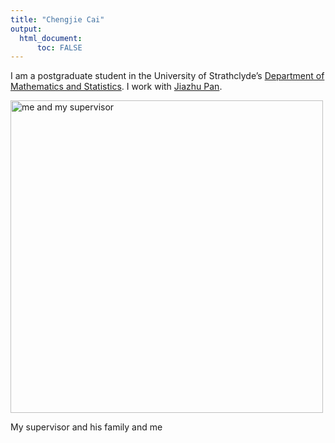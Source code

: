 ```yaml
---
title: "Chengjie Cai"
output: 
  html_document:
      toc: FALSE
---
```



I am a postgraduate student in the University of Strathclyde's
[Department of Mathematics and Statistics](https://www.strath.ac.uk/science/mathematicsstatistics/).
I work with [Jiazhu Pan](https://www.strath.ac.uk/staff/panjiazhudr/).



<img src="image/0W6A9121.jpg" alt="me and my supervisor" height="500" width="500"/>

My supervisor and his family and me